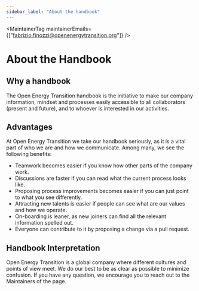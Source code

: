 ```yaml
---
sidebar_label: "About the handbook"
---
```



<MaintainerTag maintainerEmails={["fabrizio.finozzi@openenergytransition.org"]} />

# About the Handbook

<ControlledDocBanner />

## Why a handbook
The Open Energy Transition handbook is the initiative to make our company information, mindset and processes easily accessible to all collaborators (present and future), and to whoever is interested in our activities.

## Advantages

At Open Energy Transition we take our handbook seriously, as it is a vital part of who we are and how we communicate. Among many, we see the following benefits:
- Teamwork becomes easier if you know how other parts of the company work.
- Discussions are faster if you can read what the current process looks like.
- Proposing process improvements becomes easier if you can just point to what you see differently.
- Attracting new talents is easier if people can see what are our values and how we operate.
- On-boarding is leaner, as new joiners can find all the relevant information spelled out.
- Everyone can contribute to it by proposing a change via a pull request.

## Handbook Interpretation

Open Energy Transition is a global company where different cultures and points of view meet. We do our best to be as clear as possible to minimize confusion.
If you have any question, we encourage you to reach out to the Maintainers of the page.